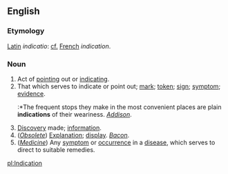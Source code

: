 ==English==

===Etymology===
[[Latin]] ''indicatio'': [[cf.]] [[French]] ''indication''.

===Noun===
#Act of [[point]]ing out or [[indicate|indicating]].
#That which serves to indicate or point out; [[mark]]; [[token]]; [[sign]]; [[symptom]]; [[evidence]].
#:*The frequent stops they make in the most convenient places are plain '''indications''' of their weariness. ''[[Addison]]''.
#[[Discovery]] made; [[information]].
#(''[[Obsolete]]'') [[Explanation]]; [[display]]. ''[[Bacon]]''.
#(''[[Medicine]]'') Any [[symptom]] or [[occurrence]] in a [[disease]], which serves to direct to suitable remedies.

[[pl:Indication]]